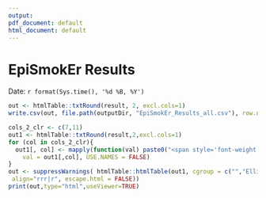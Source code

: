 ```yaml
---
output:
pdf_document: default
html_document: default
---
```

# EpiSmokEr Results
Date: `r format(Sys.time(), '%d %B, %Y')` 

```r
out <- htmlTable::txtRound(result, 2, excl.cols=1)
write.csv(out, file.path(outputDir, "EpiSmokEr_Results_all.csv"), row.names=FALSE)
```

```r
cols_2_clr <- c(7,11) 
out1 <- htmlTable::txtRound(result,2,excl.cols=1)
for (col in cols_2_clr){
  out1[, col] <- mapply(function(val) paste0("<span style='font-weight: 900; color: #0000CD'>",val,"</span>"),
    val = out1[,col], USE.NAMES = FALSE)
}
out <- suppressWarnings( htmlTable::htmlTable(out1, cgroup = c("","Elliott Method","Zhang Method","Multinomial LASSO Method",rep(NA,7)),n.cgroup = c(rep(1,3),8,rep(FALSE,7)), rnames=FALSE, col.columns = c(rep("none",3),rep("#EFEFF0", 8)),
 align="rrr|r", escape.html = FALSE))
print(out,type="html",useViewer=TRUE)
```


